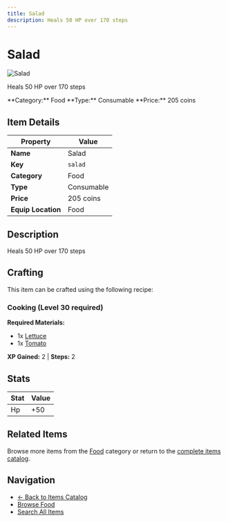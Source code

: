 ```yaml
---
title: Salad
description: Heals 50 HP over 170 steps
---
```


# Salad

<div className="flex items-start gap-6 mb-8">
  <div className="flex-shrink-0">
    <img src="/assets/resources/cooking/salad.png" alt="Salad" className="w-24 h-24 border rounded-lg" />
  </div>
  <div className="flex-1">
    <div className="space-y-2">
      <p className="text-lg text-muted-foreground">Heals 50 HP over 170 steps</p>
      <div className="flex flex-wrap gap-4 text-sm">
        <span className="px-2 py-1 bg-blue-100 dark:bg-blue-900 rounded-md">
          **Category:** Food
        </span>
        <span className="px-2 py-1 bg-green-100 dark:bg-green-900 rounded-md">
          **Type:** Consumable
        </span>
        <span className="px-2 py-1 bg-yellow-100 dark:bg-yellow-900 rounded-md">
          **Price:** 205 coins
        </span>
      </div>
    </div>
  </div>
</div>

## Item Details

| Property | Value |
|----------|-------|
| **Name** | Salad |
| **Key** | `salad` |
| **Category** | Food |
| **Type** | Consumable |
| **Price** | 205 coins |
| **Equip Location** | Food |

## Description

Heals 50 HP over 170 steps


## Crafting

This item can be crafted using the following recipe:

### Cooking (Level 30 required)

**Required Materials:**
- 1x [Lettuce](/docs/resources/individual/lettuce)
- 1x [Tomato](/docs/resources/individual/tomato)

**XP Gained:** 2 | **Steps:** 2

## Stats

| Stat | Value |
|------|-------|
| Hp | +50 |


## Related Items

Browse more items from the [Food](/docs/items#food) category or return to the [complete items catalog](/docs/items).

## Navigation

- [← Back to Items Catalog](/docs/items)
- [Browse Food](/docs/items#food)
- [Search All Items](/search)
